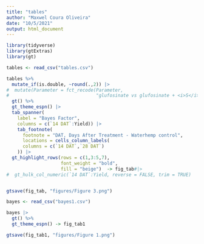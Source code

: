 ```yaml
---
title: "tables"
author: "Maxwel Coura Oliveira"
date: "10/5/2021"
output: html_document
---
```



```r
library(tidyverse)
library(gtExtras)
library(gt)
```


```r
tables <- read_csv("tables.csv")
```

```r
tables %>%
  mutate_if(is.double, ~round(.,2)) |> 
#  mutate(Parameter = fct_recode(Parameter,
#                                "glufosinate vs glufosinate + <i>S</i>-metolachlor" = "glufosinate vs glufosinate + S-metolachlor")) |> 
  gt() %>% 
  gt_theme_espn() |> 
  tab_spanner(
    label = "Bayes Factor",
    columns = c(`14 DAT`:Yield)) |> 
    tab_footnote(
      footnote = "DAT, Days After Treatment - Waterhemp control",
      locations = cells_column_labels(
      columns = c(`14 DAT`,`28 DAT`)
    )) |> 
  gt_highlight_rows(rows = c(1,3:5,7), 
                    font_weight = "bold", 
                    fill = "beige")  -> fig_tab#|> 
#  gt_hulk_col_numeric(`14 DAT`:Yield, reverse = FALSE, trim = TRUE)


gtsave(fig_tab, "figures/Figure 3.png")
```




```r
bayes <- read_csv("bayes1.csv")
```

```r
bayes |> 
  gt() %>% 
  gt_theme_espn() -> fig_tab1

gtsave(fig_tab1, "figures/Figure 1.png")
```

